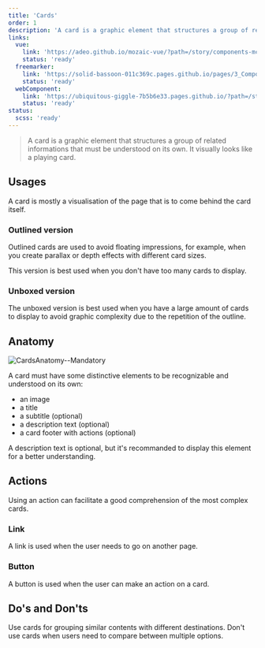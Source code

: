 ```yaml
---
title: 'Cards'
order: 1
description: 'A card is a graphic element that structures a group of related informations that must be understood on its own. It visually looks like a playing card.'
links:
  vue:
    link: 'https://adeo.github.io/mozaic-vue/?path=/story/components-mcard'
    status: 'ready'
  freemarker:
    link: 'https://solid-bassoon-011c369c.pages.github.io/pages/3_Components/cards/'
    status: 'ready'
  webComponent:
    link: 'https://ubiquitous-giggle-7b5b6e33.pages.github.io/?path=/story/components-card'
    status: 'ready'
status:
  scss: 'ready'
---
```


> A card is a graphic element that structures a group of related informations that must be understood on its own. It visually looks like a playing card.

## Usages

A card is mostly a visualisation of the page that is to come behind the card itself.

<Story id="content-card--default" height="510" />

### Outlined version

Outlined cards are used to avoid floating impressions, for example, when you create parallax or depth effects with different card sizes.

<Story id="content-card--boxed-card" height="510" />

<Highlight theme="tips" title="Good to know">

This version is best used when you don't have too many cards to display.

</Highlight>

### Unboxed version

The unboxed version is best used when you have a large amount of cards to display to avoid graphic complexity due to the repetition of the outline.

## Anatomy

![CardsAnatomy--Mandatory](CardsAnatomy--Mandatory.png)

A card must have some distinctive elements to be recognizable and understood on its own:

- an image
- a title
- a subtitle (optional)
- a description text (optional)
- a card footer with actions (optional)

<Highlight theme="warning" title="Be careful">

A description text is optional, but it's recommanded to display this element for a better understanding.

</Highlight>

## Actions

Using an action can facilitate a good comprehension of the most complex cards.

### Link

A link is used when the user needs to go on another page.

<Story id="content-card--card-with-link" height="510" />

### Button

A button is used when the user can make an action on a card.

<Story id="content-card--card-with-button" height="520" />

## Do's and Don'ts

<HintItem>
  Use cards for grouping similar contents with different destinations.
</HintItem>
<HintItem dont>
  Don't use cards when users need to compare between multiple options.
</HintItem>
